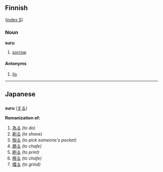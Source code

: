 ==Finnish==
([[Wiktionary:Finnish_index_s|index S]])

===Noun===
'''suru'''
# [[sorrow]].

====Antonyms====

# [[ilo]]

----

==Japanese==
=== {{Romaji}} ===
'''suru''' ([[する]])

'''Romanization of:'''

# [[為る]] ''(to do)''
# [[剃る]] ''(to shave)''
# [[掏る]] ''(to pick someone's pocket)''
# [[磨る]] ''(to chafe)''
# [[刷る]] ''(to print)''
# [[擦る]] ''(to chafe)''
# [[擂る]] ''(to grind)''